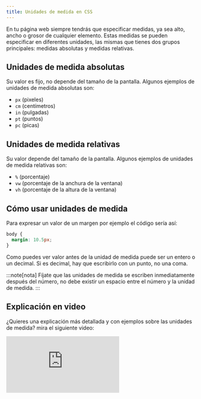 ```yaml
---
title: Unidades de medida en CSS
---
```


En tu página web siempre tendrás que especificar medidas, ya sea alto, ancho o grosor de cualquier elemento. Estas medidas se pueden especificar en diferentes unidades, las mismas que tienes dos grupos principales: medidas absolutas y medidas relativas.

## Unidades de medida absolutas

Su valor es fijo, no depende del tamaño de la pantalla. Algunos ejemplos de unidades de medida absolutas son:

- `px` (pixeles)
- `cm` (centímetros)
- `in` (pulgadas)
- `pt` (puntos)
- `pc` (picas)

## Unidades de medida relativas

Su valor depende del tamaño de la pantalla. Algunos ejemplos de unidades de medida relativas son:

- `%` (porcentaje)
- `vw` (porcentaje de la anchura de la ventana)
- `vh` (porcentaje de la altura de la ventana)

## Cómo usar unidades de medida

Para expresar un valor de un margen por ejemplo el código sería así:

```css
body {
  margin: 10.5px;
}
```

Como puedes ver valor antes de la unidad de medida puede ser un entero o un decimal. Si es decimal, hay que escribirlo con un punto, no una coma.

:::note[nota]
Fíjate que las unidades de medida se escriben inmediatamente después del número, no debe existir un espacio entre el número y la unidad de medida.
:::

## Explicación en video

¿Quieres una explicación más detallada y con ejemplos sobre las unidades de medida? mira el siguiente video:

<iframe className='youtube-video' src="https://www.youtube.com/embed/YjQPLZjBYMY?si=eVqrfjTBnCE893oH" title="YouTube video player" frameBorder="0" allow="accelerometer; autoplay; clipboard-write; encrypted-media; gyroscope; picture-in-picture; web-share" referrerPolicy="strict-origin-when-cross-origin" allowFullScreen></iframe>
